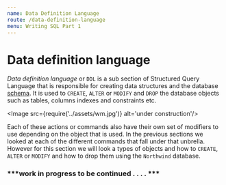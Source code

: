 ```yaml
---
name: Data Definition Language
route: /data-definition-language
menu: Writing SQL Part 1
---
```



<style jsx="true">{`
	[alt="page-11"]{
		position: relative;
		width: 100%;
		height: auto
	}
`}</style>

# Data definition language

*Data definition language* or `DDL` is a sub section of Structured Query Language that is responsible for creating data structures and the database [schema](https://en.wikipedia.org/wiki/Database_schema). It is used to `CREATE`, `ALTER` or `MODIFY` and `DROP` the database objects such as tables, columns indexes and constraints etc.

<Image src={require('../assets/wm.jpg')} alt='under construction'/>

Each of these actions or commands also have their own set of modifiers to use depending on the object that is used. In the previous sections we looked at each of the different commands that fall under that unbrella. However for this section we will look a types of objects and how to `CREATE`, `ALTER` or `MODIFY` and how to drop them using the `Northwind` database.

### ***work in progress to be continued . . . . ***